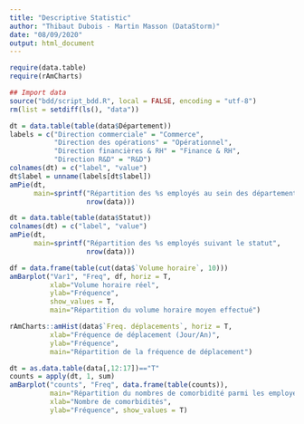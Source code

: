 ```yaml
---
title: "Descriptive Statistic"
author: "Thibaut Dubois - Martin Masson (DataStorm)"
date: "08/09/2020"
output: html_document
---
```


```r
require(data.table)
require(rAmCharts)

## Import data
source("bdd/script_bdd.R", local = FALSE, encoding = "utf-8")
rm(list = setdiff(ls(), "data"))
```

```r
dt = data.table(table(data$Département))
labels = c("Direction commerciale" = "Commerce", 
           "Direction des opérations" = "Opérationnel", 
           "Direction financières & RH" = "Finance & RH", 
           "Direction R&D" = "R&D")
colnames(dt) = c("label", "value")
dt$label = unname(labels[dt$label])
amPie(dt, 
      main=sprintf("Répartition des %s employés au sein des départements", 
                   nrow(data)))
```


```r
dt = data.table(table(data$Statut))
colnames(dt) = c("label", "value")
amPie(dt, 
      main=sprintf("Répartition des %s employés suivant le statut", 
                   nrow(data)))
```

```r
df = data.frame(table(cut(data$`Volume horaire`, 10)))
amBarplot("Var1", "Freq", df, horiz = T,
          xlab="Volume horaire réel", 
          ylab="Fréquence", 
          show_values = T,
          main="Répartition du volume horaire moyen effectué")
```


```r
rAmCharts::amHist(data$`Freq. déplacements`, horiz = T,
          xlab="Fréquence de déplacement (Jour/An)", 
          ylab="Fréquence", 
          main="Répartition de la fréquence de déplacement")
```


```r
dt = as.data.table(data[,12:17])=="T"
counts = apply(dt, 1, sum)
amBarplot("counts", "Freq", data.frame(table(counts)),
          main="Répartition du nombres de comorbidité parmi les employés",
          xlab="Nombre de comorbidités",
          ylab="Fréquence", show_values = T)
```
